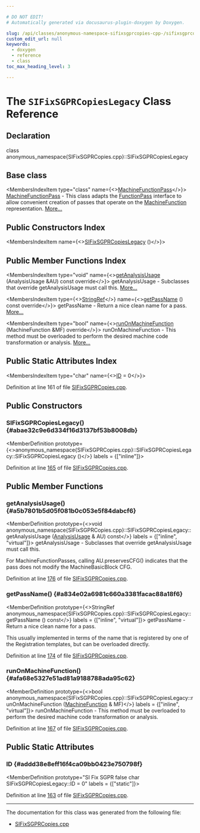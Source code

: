 ```yaml
---

# DO NOT EDIT!
# Automatically generated via docusaurus-plugin-doxygen by Doxygen.

slug: /api/classes/anonymous-namespace-sifixsgprcopies-cpp-/sifixsgprcopieslegacy
custom_edit_url: null
keywords:
  - doxygen
  - reference
  - class
toc_max_heading_level: 3

---
```





# The `SIFixSGPRCopiesLegacy` Class Reference

<DoxygenPage pluginConfig={pluginConfig}>



## Declaration

<CodeBlock>class anonymous_namespace{SIFixSGPRCopies.cpp}::SIFixSGPRCopiesLegacy</CodeBlock>

## Base class

<MembersIndex>

<MembersIndexItem
  type="class"
  name={<><a href="/docs/api/classes/llvm/machinefunctionpass">MachineFunctionPass</a></>}>
<a href="/docs/api/classes/llvm/machinefunctionpass">MachineFunctionPass</a> - This class adapts the <a href="/docs/api/classes/llvm/functionpass">FunctionPass</a> interface to allow convenient creation of passes that operate on the <a href="/docs/api/classes/llvm/machinefunction">MachineFunction</a> representation. <a href="/docs/api/classes/llvm/machinefunctionpass/#details">More...</a>
</MembersIndexItem>

</MembersIndex>

## Public Constructors Index

<MembersIndex>

<MembersIndexItem
  name={<><a href="#abae32c9e6d334f16d3137bf53b8008db">SIFixSGPRCopiesLegacy</a> ()</>}>
</MembersIndexItem>

</MembersIndex>

## Public Member Functions Index

<MembersIndex>

<MembersIndexItem
  type="void"
  name={<><a href="#a5b7801b5d05f081b0c053e5f84dabcf6">getAnalysisUsage</a> (AnalysisUsage &amp;AU) const override</>}>
getAnalysisUsage - Subclasses that override getAnalysisUsage must call this. <a href="#a5b7801b5d05f081b0c053e5f84dabcf6">More...</a>
</MembersIndexItem>

<MembersIndexItem
  type={<><a href="/docs/api/classes/llvm/stringref">StringRef</a></>}
  name={<><a href="#a834e02a6981c660a3381facac88a18f6">getPassName</a> () const override</>}>
getPassName - Return a nice clean name for a pass. <a href="#a834e02a6981c660a3381facac88a18f6">More...</a>
</MembersIndexItem>

<MembersIndexItem
  type="bool"
  name={<><a href="#afa68e5327e51ad81a9188788ada95c62">runOnMachineFunction</a> (MachineFunction &amp;MF) override</>}>
runOnMachineFunction - This method must be overloaded to perform the desired machine code transformation or analysis. <a href="#afa68e5327e51ad81a9188788ada95c62">More...</a>
</MembersIndexItem>

</MembersIndex>

## Public Static Attributes Index

<MembersIndex>

<MembersIndexItem
  type="char"
  name={<><a href="#addd38e8eff16f4ca09bb0423e750798f">ID</a> = 0</>}>
</MembersIndexItem>

</MembersIndex>


Definition at line 161 of file <a href="/docs/api/files/lib/lib/target/lib/target/amdgpu/sifixsgprcopies-cpp">SIFixSGPRCopies.cpp</a>.

<SectionDefinition>

## Public Constructors

### SIFixSGPRCopiesLegacy() {#abae32c9e6d334f16d3137bf53b8008db}

<MemberDefinition
  prototype={<>anonymous&#95;namespace&#123;SIFixSGPRCopies.cpp&#125;::SIFixSGPRCopiesLegacy::SIFixSGPRCopiesLegacy ()</>}
  labels = {["inline"]}>

Definition at line <a href="/docs/api/files/lib/lib/target/lib/target/amdgpu/sifixsgprcopies-cpp/#l00165">165</a> of file <a href="/docs/api/files/lib/lib/target/lib/target/amdgpu/sifixsgprcopies-cpp">SIFixSGPRCopies.cpp</a>.
</MemberDefinition>

</SectionDefinition>

<SectionDefinition>

## Public Member Functions

### getAnalysisUsage() {#a5b7801b5d05f081b0c053e5f84dabcf6}

<MemberDefinition
  prototype={<>void anonymous&#95;namespace&#123;SIFixSGPRCopies.cpp&#125;::SIFixSGPRCopiesLegacy::getAnalysisUsage (<a href="/docs/api/classes/llvm/analysisusage">AnalysisUsage</a> &amp; AU) const</>}
  labels = {["inline", "virtual"]}>
getAnalysisUsage - Subclasses that override getAnalysisUsage must call this.

For MachineFunctionPasses, calling AU.preservesCFG() indicates that the pass does not modify the MachineBasicBlock CFG.

Definition at line <a href="/docs/api/files/lib/lib/target/lib/target/amdgpu/sifixsgprcopies-cpp/#l00176">176</a> of file <a href="/docs/api/files/lib/lib/target/lib/target/amdgpu/sifixsgprcopies-cpp">SIFixSGPRCopies.cpp</a>.
</MemberDefinition>

### getPassName() {#a834e02a6981c660a3381facac88a18f6}

<MemberDefinition
  prototype={<>StringRef anonymous&#95;namespace&#123;SIFixSGPRCopies.cpp&#125;::SIFixSGPRCopiesLegacy::getPassName () const</>}
  labels = {["inline", "virtual"]}>
getPassName - Return a nice clean name for a pass.

This usually implemented in terms of the name that is registered by one of the Registration templates, but can be overloaded directly.

Definition at line <a href="/docs/api/files/lib/lib/target/lib/target/amdgpu/sifixsgprcopies-cpp/#l00174">174</a> of file <a href="/docs/api/files/lib/lib/target/lib/target/amdgpu/sifixsgprcopies-cpp">SIFixSGPRCopies.cpp</a>.
</MemberDefinition>

### runOnMachineFunction() {#afa68e5327e51ad81a9188788ada95c62}

<MemberDefinition
  prototype={<>bool anonymous&#95;namespace&#123;SIFixSGPRCopies.cpp&#125;::SIFixSGPRCopiesLegacy::runOnMachineFunction (<a href="/docs/api/classes/llvm/machinefunction">MachineFunction</a> &amp; MF)</>}
  labels = {["inline", "virtual"]}>
runOnMachineFunction - This method must be overloaded to perform the desired machine code transformation or analysis.

Definition at line <a href="/docs/api/files/lib/lib/target/lib/target/amdgpu/sifixsgprcopies-cpp/#l00167">167</a> of file <a href="/docs/api/files/lib/lib/target/lib/target/amdgpu/sifixsgprcopies-cpp">SIFixSGPRCopies.cpp</a>.
</MemberDefinition>

</SectionDefinition>

<SectionDefinition>

## Public Static Attributes

### ID {#addd38e8eff16f4ca09bb0423e750798f}

<MemberDefinition
  prototype="SI Fix SGPR false char SIFixSGPRCopiesLegacy::ID = 0"
  labels = {["static"]}>

Definition at line <a href="/docs/api/files/lib/lib/target/lib/target/amdgpu/sifixsgprcopies-cpp/#l00163">163</a> of file <a href="/docs/api/files/lib/lib/target/lib/target/amdgpu/sifixsgprcopies-cpp">SIFixSGPRCopies.cpp</a>.
</MemberDefinition>

</SectionDefinition>

<hr/>

The documentation for this class was generated from the following file:

<ul>
<li><a href="/docs/api/files/lib/lib/target/lib/target/amdgpu/sifixsgprcopies-cpp">SIFixSGPRCopies.cpp</a></li>
</ul>

</DoxygenPage>
